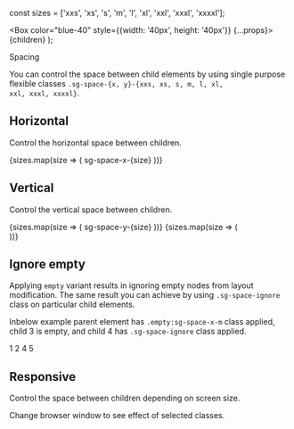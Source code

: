 const sizes = ['xxs', 'xs', 's', 'm', 'l', 'xl', 'xxl', 'xxxl', 'xxxxl'];

  <Box color="blue-40" style={{width: '40px', height: '40px'}} {...props}>
    {children}
  </Box>
);

<Meta title="Utilities/Spacing" />

<PageHeader type="utility">Spacing</PageHeader>

You can control the space between child elements by using single purpose flexible classes <code>.sg-space-{x, y}-{xxs, xs, s, m, l, xl, xxl, xxxl, xxxxl}</code>.

## Horizontal

Control the horizontal space between children.

<StoryVariantTable>
  {sizes.map(size => (
    <tr key={size}>
      <td>
        <Headline
          extraBold
          transform="uppercase"
          type="span"
          color="text-gray-60"
          size="xsmall"
        >
          sg-space-x-{size}
        </Headline>
      </td>
      <td>
        <Flex className={`sg-space-x-${size}`}>
          <BlueBox />
          <BlueBox />
        </Flex>
      </td>
    </tr>
  ))}
</StoryVariantTable>

## Vertical

Control the vertical space between children.

<div style={{overflowX: 'scroll', maxWidth: '100%'}}>
  <StoryVariantTable>
    <tr>
      {sizes.map(size => (
        <td
          key={size}
          style={{
            'writing-mode': 'vertical-lr',
            transform: 'scale(-1)',
          }}
        >
          <Headline
            extraBold
            transform="uppercase"
            type="span"
            color="text-gray-60"
            size="xsmall"
          >
            sg-space-y-{size}
          </Headline>
        </td>
      ))}
    </tr>
    <tr>
      {sizes.map(size => (
        <td key={size} style={{verticalAlign: 'top'}}>
          <div className={`sg-space-y-${size}`}>
            <BlueBox />
            <BlueBox />
          </div>
        </td>
      ))}
    </tr>
  </StoryVariantTable>
</div>

## Ignore empty

Applying <code>empty</code> variant results in ignoring empty nodes from layout modification. The same result you can achieve by using <code>.sg-space-ignore</code> class on particular child elements.

Inbelow example parent element has <code>.empty:sg-space-x-m</code> class applied, child 3 is empty, and child 4 has <code>.sg-space-ignore</code> class applied.

<Flex className="empty:sg-space-x-m">
  <BlueBox>1</BlueBox>
  <BlueBox>2</BlueBox>
  <BlueBox></BlueBox>
  <BlueBox className="sg-space-ignore">4</BlueBox>
  <BlueBox>5</BlueBox>
</Flex>

## Responsive

Control the space between children depending on screen size.

Change browser window to see effect of selected classes.

<Flex className="sg-space-x-s md:sg-space-x-xl lg:sg-space-x-xxxl">
  <BlueBox />
  <BlueBox />
  <BlueBox />
</Flex>
